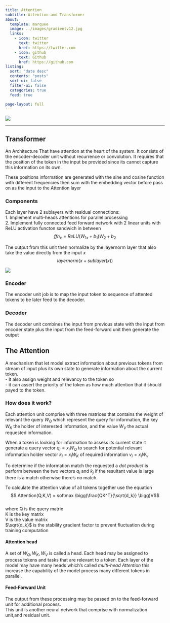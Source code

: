 ```yaml
---
title: Attention
subtitle: Attention and Transformer
about:
  template: marquee
  image: ../images/gradientv12.jpg 
  links:
    - icon: twitter
      text: twitter
      href: https://twitter.com
    - icon: github
      text: Github
      href: https://github.com
listing:
  sort: "date desc"
  contents: "posts"
  sort-ui: false
  filter-ui: false
  categories: true
  feed: true

page-layout: full
---
```


![](../AI/images/transformer1.png)

---
## Transformer  
An Architecture That have attention at the heart of the system. It consists of the encoder-decoder unit without recurrence or convolution. It requires that the position of the token in the input be provided since its cannot capture this information on its own.  

These positions information are generated with the sine and cosine function with different frequencies then sum with the embedding vector before pass on as the input to the Attention layer


### Components
Each layer have 2 sublayers with residual connections:  
1. Implement multi-heads attentions for parallel processing  
2. Implement fully connected feed forward network with 2 linear units with ReLU activation functon sandwich in between
$$ffn_{x} = ReLU(W_{1x} + b_1)W_2 + b_2$$  

The output from this unit then normalize by the layernorm layer that also take the value directly from the input $x$
$$layernorm( x + sublayer(x))$$

![](../AI/images/transformer3.png)

### Encoder
The encoder unit job is to map the input token to sequence of attented tokens to be later feed to the decoder.  


### Decoder
The decoder unit combines the input from previous state with the input from encoder state plus the input from the feed-forward unit then generate the output




## The Attention
A mechanism that let model extract information about previous tokens from stream of input plus its own state to generate information about the current token.   
- It also assign weight and relevancy to the token so   
- it can assert the priority of the token as how much attention that it should payed to the token.

### How does it work?  
Each attention unit comprise with three matrices that contains the weight of relevant the query $W_Q$ which represent the query for information, the key $W_K$ the holder of interested information, and the value $W_V$ the actual requested information.  

When a token is looking for information to assess its current state it generate a query vector $q_i = x_iW_Q$ to search for potential relevant information holder vector $k_i = x_iW_K$ of required information $v_i = x_iW_v$ 

To determine if the information match the requested a *dot product*  is perform between the two vectors $q_i$ and $k_j$ if the resultant value is large there is a match otherwise there's no match.

To calculate the attention value of all tokens together use the equation 
$$ Attention(Q,K,V) = softmax \bigg(\frac{QK^T}{\sqrt{d_k}} \bigg)V$$  
where Q is the query matrix  
      K is the key  matrix  
      V is the value matrix  
      $\sqrt{d_k}$ is the stability gradient factor to prevent fluctuation during training computation  


#### Attention head
A set of $W_Q,W_K,W_V$ is called a head. Each head may be assigned to process tokens and tasks that are relevant to a token. Each layer of the model may have many heads which's called *multi-head Attention* this increase the capability of the model process many different tokens in parallel.

#### Feed-Forward Unit
The output from these processing may be passed on to the feed-forward unit for additional process.  
This unit is another neural network that comprise with normalization unit,and residual unit.